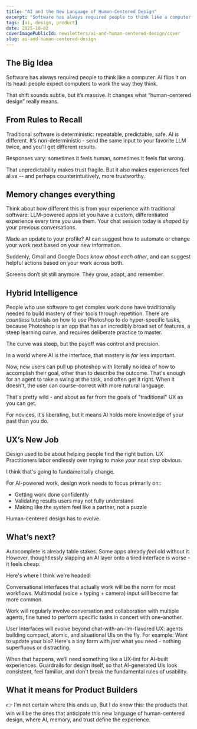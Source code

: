 ```yaml
---
title: "AI and the New Language of Human-Centered Design"
excerpt: "Software has always required people to think like a computer. AI flips it on its head: people expect computers to work the way they think."
tags: [ai, design, product]
date: 2025-10-02
coverImagePublicId: newsletters/ai-and-human-centered-design/cover
slug: ai-and-human-centered-design
---
```


## The Big Idea

Software has always required people to think like a computer. AI flips it on its head: people expect computers to work the way they think.

That shift sounds subtle, but it’s massive. It changes what “human-centered design” really means.

## From Rules to Recall

Traditional software is deterministic: repeatable, predictable, safe.
AI is different. It’s non-deterministic - send the same input to your favorite LLM twice, and you'll get different results.

Responses vary: sometimes it feels human, sometimes it feels flat wrong.

That unpredictability makes trust fragile. But it also makes experiences feel alive -- and perhaps counterintuitively, more trustworthy.

## Memory changes everything

Think about how different this is from your experience with traditional software: LLM-powered apps let you have a custom, differentiated experience every time you use them. Your chat session today is _shaped by_ your previous conversations.

Made an update to your profile? AI can suggest how to automate or change your work  next based on your new information.

Suddenly, Gmail and Google Docs _know about each other_, and can suggest helpful actions based on your work across both.

Screens don’t sit still anymore. They grow, adapt, and remember.

## Hybrid Intelligence

People who use software to get complex work done have traditionally needed to build mastery of their tools through repetition. There are _countless_ tutorials on how to use Photoshop to do hyper-specific tasks, because Photoshop is an app that has an incredibly broad set of features, a steep learning curve, and requires deliberate practice to master.

The curve was steep, but the payoff was control and precision.

In a world where AI is the interface, that mastery is _far_ less important.

Now, new users can pull up photoshop with literally no idea of how to accomplish their goal, other than to describe the outcome. That's enough for an agent to take a swing at the task, and often get it right. When it doesn't, the user can course-correct with more natural language.

That's pretty wild - and about as far from the goals of "traditional" UX as you can get.

For novices, it's liberating, but it means AI holds more knowledge of your past than you do.

## UX’s New Job

Design used to be about helping people find the right button. UX Practitioners labor endlessly over trying to make _your next step_ obvious.

I think that's going to fundamentally change.

For AI-powered work, design work needs to focus primarily on::
- Getting work done confidently
- Validating results users may not fully understand
- Making like the system feel like a partner, not a puzzle

Human-centered design has to evolve.

## What’s next?

Autocomplete is already table stakes. Some apps already _feel_ old without it. However, thoughtlessly slapping an AI layer onto a tired interface is worse - it feels cheap.

Here's where I think we're headed:

Conversational interfaces that actually work will be the norm for most workflows. Multimodal (voice + typing + camera) input will become far more common.

Work will regularly involve conversation and collaboration with multiple agents, fine tuned to perform specific tasks in concert with one-another.

User Interfaces will evolve beyond chat-with-an-llm-flavored UX: agents building compact, atomic, and situational UIs on the fly. For example: Want to update your bio? Here's a tiny form with _just_ what you need - nothing superfluous or distracting.

When that happens, we’ll need something like a UX-lint for AI-built experiences. Guardrails for design itself, so that AI-generated UIs look consistent, feel familiar, and don't break the fundamental rules of usability.

## What it means for Product Builders

👉 I’m not certain where this ends up, But I do know this: the products that win will be the ones that anticipate this new language of human-centered design, where AI, memory, and trust define the experience.

